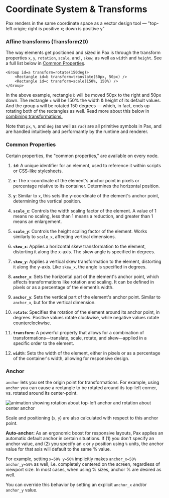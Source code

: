 # Coordinate System & Transforms

[//]: # (9732c66d1335615593249a6e623479a8:start)

Pax renders in the same coordinate space as a vector design tool — "top-left origin; right is positive x; down is positive y"


### Affine transforms (Transform2D)

The way elements get positioned and sized in Pax is through the transform properties `x`, `y`, `rotation`, `scale`, and , `skew`, as well as `width` and `height`.  See a full list below in [Common Properties](#common-properties).

```pax
<Group id=a transform=rotate(150deg)>
    <Rectangle id=b transform=translate(50px, 50px) />
    <Rectangle id=c transform=scale(150%, 150%) />
</Group>
```

In the above example, rectangle `b` will be moved 50px to the right and 50px down.  The rectangle `c` will be 150% the width & height of its default values.  And the group `a` will be rotated 150 degrees — which, in fact, ends up rotating both of the rectangles as well.  Read more about this below in [combining transformations.](#combining-transformations)

Note that `px`, `%`, and `deg` (as well as `rad`) are all primitive symbols in Pax, and are handled intuitively and performantly by the runtime and renderer.


### Common Properties

Certain properties, the "common properties," are available on every node.  

1. **`id`**: A unique identifier for an element, used to reference it within scripts or CSS-like stylesheets.

2. **`x`**: The x-coordinate of the element's anchor point in pixels or percentage relative to its container. Determines the horizontal position.

3. **`y`**: Similar to `x`, this sets the y-coordinate of the element's anchor point, determining the vertical position.

4. **`scale_x`**: Controls the width scaling factor of the element. A value of 1 means no scaling, less than 1 means a reduction, and greater than 1 means an enlargement.

5. **`scale_y`**: Controls the height scaling factor of the element. Works similarly to `scale_x`, affecting vertical dimensions.

6. **`skew_x`**: Applies a horizontal skew transformation to the element, distorting it along the x-axis. The skew angle is specified in degrees.

7. **`skew_y`**: Applies a vertical skew transformation to the element, distorting it along the y-axis. Like `skew_x`, the angle is specified in degrees.

8. **`anchor_x`**: Sets the horizontal part of the element's anchor point, which affects transformations like rotation and scaling. It can be defined in pixels or as a percentage of the element’s width.

9. **`anchor_y`**: Sets the vertical part of the element's anchor point. Similar to `anchor_x`, but for the vertical dimension.

10. **`rotate`**: Specifies the rotation of the element around its anchor point, in degrees. Positive values rotate clockwise, while negative values rotate counterclockwise.

11. **`transform`**: A powerful property that allows for a combination of transformations—translate, scale, rotate, and skew—applied in a specific order to the element.

12. **`width`**: Sets the width of the element, either in pixels or as a percentage of the container's width, allowing for responsive design.


### Anchor

`anchor` lets you set the origin point for transformations.  For example, using `anchor` you can cause a rectangle to be rotated around its top-left corner, vs. rotated around its center-point.  

<img src="/images/origin-of-rotation.gif" alt="animation showing rotation about top-left anchor and rotation about center anchor" />

Scale and positioning (`x`, `y`) are also calculated with respect to this anchor point.

**Auto-anchor:** As an ergonomic boost for responsive layouts, Pax applies an automatic default anchor in certain situations.  If (1) you don't specify an anchor value, and (2) you specify an `x` or `y` position using `%` units, the anchor value for that axis will default to the same % value.  

For example, setting `x=50% y=50%` implicitly makes `anchor_x=50% anchor_y=50%` as well, i.e. completely centered on the screen, regardless of viewport size. In most cases, when using % sizes, anchor % are desired as well.  

You can override this behavior by setting an explicit `anchor_x` and/or `anchor_y` value.





